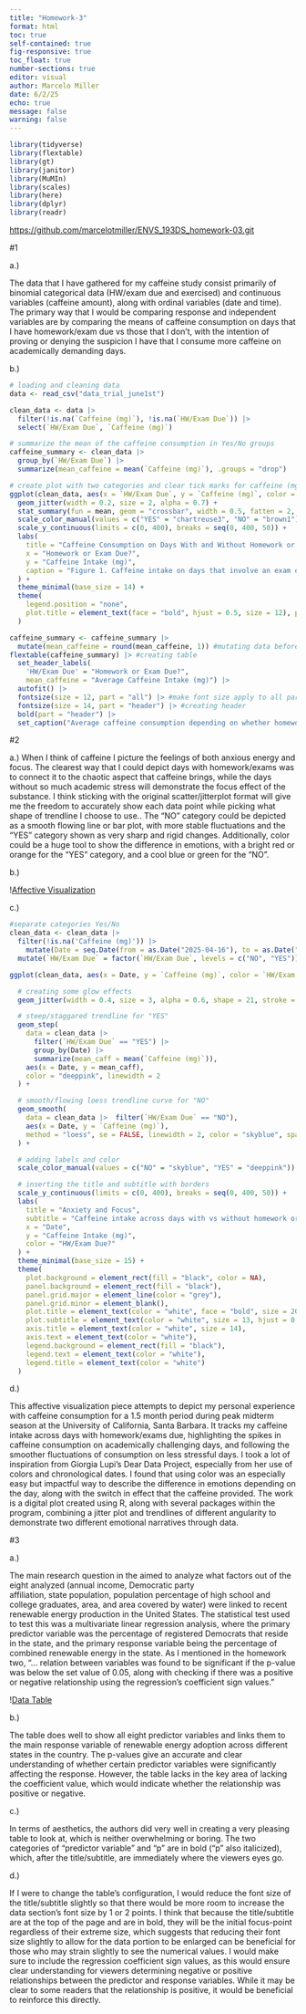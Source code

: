 ```yaml
---
title: "Homework-3"
format: html
toc: true
self-contained: true
fig-responsive: true
toc_float: true
number-sections: true
editor: visual
author: Marcelo Miller
date: 6/2/25
echo: true
message: false
warning: false
---
```


```r
library(tidyverse)
library(flextable)
library(gt)
library(janitor)
library(MuMIn)
library(scales)
library(here)
library(dplyr)
library(readr)
```

<https://github.com/marcelotmiller/ENVS_193DS_homework-03.git>

#1

a.)

The data that I have gathered for my caffeine study consist primarily of binomial categorical data (HW/exam due and exercised) and continuous variables (caffeine amount), along with ordinal variables (date and time). The primary way that I would be comparing response and independent variables are by comparing the means of caffeine consumption on days that I have homework/exam due vs those that I don't, with the intention of proving or denying the suspicion I have that I consume more caffeine on academically demanding days.

b.)

```r


# loading and cleaning data
data <- read_csv("data_trial_june1st")

clean_data <- data |>
  filter(!is.na(`Caffeine (mg)`), !is.na(`HW/Exam Due`)) |>
  select(`HW/Exam Due`, `Caffeine (mg)`)

# summarize the mean of the caffeine consumption in Yes/No groups
caffeine_summary <- clean_data |>
  group_by(`HW/Exam Due`) |>
  summarize(mean_caffeine = mean(`Caffeine (mg)`), .groups = "drop")

# create plot with two categories and clear tick marks for caffeine (mg) on y-axis
ggplot(clean_data, aes(x = `HW/Exam Due`, y = `Caffeine (mg)`, color = `HW/Exam Due`)) +
  geom_jitter(width = 0.2, size = 2, alpha = 0.7) +
  stat_summary(fun = mean, geom = "crossbar", width = 0.5, fatten = 2, color = "black") +
  scale_color_manual(values = c("YES" = "chartreuse3", "NO" = "brown1")) +
  scale_y_continuous(limits = c(0, 400), breaks = seq(0, 400, 50)) +
  labs(
    title = "Caffeine Consumption on Days With and Without Homework or Exams",
    x = "Homework or Exam Due?",
    y = "Caffeine Intake (mg)", 
    caption = "Figure 1. Caffeine intake on days that involve an exam or homework being due and days that do not. \nEach point represents the caffeine consumption for one day (mg). The horizontal black bars represent the means for each category. "
  ) +
  theme_minimal(base_size = 14) +
  theme(
    legend.position = "none",
    plot.title = element_text(face = "bold", hjust = 0.5, size = 12), plot.caption = element_text(size = 10, hjust = 0, margin = margin(t = 10))
  )
```

```r
caffeine_summary <- caffeine_summary |> 
  mutate(mean_caffeine = round(mean_caffeine, 1)) #mutating data before creating table so it's rounded to 1 decimal place
flextable(caffeine_summary) |> #creating table
  set_header_labels(
    'HW/Exam Due' = "Homework or Exam Due?",
    mean_caffeine = "Average Caffeine Intake (mg)") |> 
  autofit() |> 
  fontsize(size = 12, part = "all") |> #make font size apply to all parts
  fontsize(size = 14, part = "header") |> #creating header
  bold(part = "header") |> 
  set_caption("Average caffeine consumption depending on whether homework was due or an exam took place")
```

#2

a.) When I think of caffeine I picture the feelings of both anxious energy and focus. The clearest way that I could depict days with homework/exams was to connect it to the chaotic aspect that caffeine brings, while the days without so much academic stress will demonstrate the focus effect of the substance. I think sticking with the original scatter/jitterplot format will give me the freedom to accurately show each data point while picking what shape of trendline I choose to use.. The "NO" category could be depicted as a smooth flowing line or bar plot, with more stable fluctuations and the "YES" category shown as very sharp and rigid changes. Additionally, color could be a huge tool to show the difference in emotions, with a bright red or orange for the "YES" category, and a cool blue or green for the "NO".

b.)

\![Affective Visualization](code/images/IMG_0081.jpg)

c.)

```r

#separate categories Yes/No
clean_data <- clean_data |> 
  filter(!is.na('Caffeine (mg)')) |> 
    mutate(Date = seq.Date(from = as.Date("2025-04-16"), to = as.Date("2025-05-27"), length.out = n())) |> 
  mutate(`HW/Exam Due` = factor(`HW/Exam Due`, levels = c("NO", "YES")))

ggplot(clean_data, aes(x = Date, y = `Caffeine (mg)`, color = `HW/Exam Due`)) +

  # creating some glow effects
  geom_jitter(width = 0.4, size = 3, alpha = 0.6, shape = 21, stroke = 0.5) +

  # steep/staggared trendline for "YES"
  geom_step(
    data = clean_data |> 
      filter(`HW/Exam Due` == "YES") |> 
      group_by(Date) |> 
      summarize(mean_caff = mean(`Caffeine (mg)`)),
    aes(x = Date, y = mean_caff),
    color = "deeppink", linewidth = 2
  ) +

  # smooth/flowing loess trendline curve for "NO"
  geom_smooth(
    data = clean_data |>  filter(`HW/Exam Due` == "NO"),
    aes(x = Date, y = `Caffeine (mg)`),
    method = "loess", se = FALSE, linewidth = 2, color = "skyblue", span = 0.7
  ) +

  # adding labels and color 
  scale_color_manual(values = c("NO" = "skyblue", "YES" = "deeppink")) +

  # inserting the title and subtitle with borders
  scale_y_continuous(limits = c(0, 400), breaks = seq(0, 400, 50)) +
  labs(
    title = "Anxiety and Focus",
    subtitle = "Caffeine intake across days with vs without homework or exams",
    x = "Date",
    y = "Caffeine Intake (mg)",
    color = "HW/Exam Due?"
  ) +
  theme_minimal(base_size = 15) +
  theme(
    plot.background = element_rect(fill = "black", color = NA),
    panel.background = element_rect(fill = "black"),
    panel.grid.major = element_line(color = "grey"),
    panel.grid.minor = element_blank(),
    plot.title = element_text(color = "white", face = "bold", size = 20, hjust = 0.5),
    plot.subtitle = element_text(color = "white", size = 13, hjust = 0.5),
    axis.title = element_text(color = "white", size = 14),
    axis.text = element_text(color = "white"),
    legend.background = element_rect(fill = "black"),
    legend.text = element_text(color = "white"),
    legend.title = element_text(color = "white")
  )

```

d.)

This affective visualization piece attempts to depict my personal experience with caffeine consumption for a 1.5 month period during peak midterm season at the University of California, Santa Barbara. It tracks my caffeine intake across days with homework/exams due, highlighting the spikes in caffeine consumption on academically challenging days, and following the smoother fluctuations of consumption on less stressful days. I took a lot of inspiration from Giorgia Lupi's Dear Data Project, especially from her use of colors and chronological dates. I found that using color was an especially easy but impactful way to describe the difference in emotions depending on the day, along with the switch in effect that the caffeine provided. The work is a digital plot created using R, along with several packages within the program, combining a jitter plot and trendlines of different angularity to demonstrate two different emotional narratives through data.

#3

a.)

The main research question in the aimed to analyze what factors out of the eight analyzed (annual income, Democratic party\
affiliation, state population, population percentage of high school and college graduates, area, and area covered by water) were linked to recent renewable energy production in the United States. The statistical test used to test this was a multivariate linear regression analysis, where the primary predictor variable was the percentage of registered Democrats that reside in the state, and the primary response variable being the percentage of combined renewable energy in the state. As I mentioned in the homework two, "... relation between variables was found to be significant if the p-value was below the set value of 0.05, along with checking if there was a positive or negative relationship using the regression’s coefficient sign values."

\![Data Table](table_2_screenshot.png)

b.)

The table does well to show all eight predictor variables and links them to the main response variable of renewable energy adoption across different states in the country. The p-values give an accurate and clear understanding of whether certain predictor variables were significantly affecting the response. However, the table lacks in the key area of lacking the coefficient value, which would indicate whether the relationship was positive or negative.

c.)

In terms of aesthetics, the authors did very well in creating a very pleasing table to look at, which is neither overwhelming or boring. The two categories of "predictor variable" and "p" are in bold ("p" also italicized), which, after the title/subtitle, are immediately where the viewers eyes go.

d.)

If I were to change the table's configuration, I would reduce the font size of the title/subtitle slightly so that there would be more room to increase the data section's font size by 1 or 2 points. I think that because the title/subtitle are at the top of the page and are in bold, they will be the initial focus-point regardless of their extreme size, which suggests that reducing their font size slightly to allow for the data portion to be enlarged can be beneficial for those who may strain slightly to see the numerical values. I would make sure to include the regression coefficient sign values, as this would ensure clear understanding for viewers determining negative or positive relationships between the predictor and response variables. While it may be clear to some readers that the relationship is positive, it would be beneficial to reinforce this directly.
